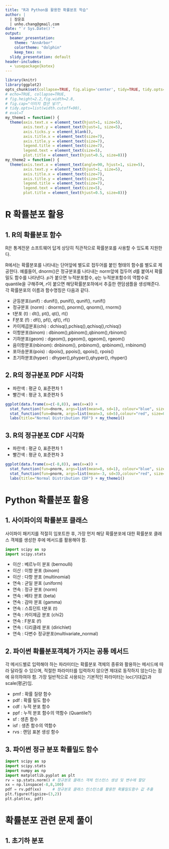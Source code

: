 ```yaml
---
title: "R과 Python을 활용한 확률분포 학습"
author: |
  | 장운호
  | unho.chang@gmail.com
date: "`r Sys.Date()`"
output:
  beamer_presentation:
    theme: "AnnArbor"
    colortheme: "dolphin"
    keep_tex: no
  slidy_presentation: default
header-includes:
  - \usepackage{kotex}
---
```


```r
library(knitr)
library(ggplot2)
opts_chunk$set(collapse=TRUE, fig.align='center', tidy=TRUE, tidy.opts=list(blank=TRUE, width.cutoff=100, strip.white=TRUE), warning=FALSE,message=FALSE,cache=TRUE)
# echo=TRUE, collapse=TRUE,
# fig.height=2.2,fig.width=2.8, 
# fig.cap="이미지 캡션 넣기", 
# tidy.opts=list(width.cutoff=90),
# eval=T
my_theme1 = function() {
  theme(axis.text.x = element_text(hjust=1, size=5),
        axis.text.y = element_text(hjust=1, size=5),
        axis.ticks.y = element_blank(),
        axis.title.x = element_text(size=7),
        axis.title.y = element_text(size=7),
        legend.title = element_text(size=7),
        legend.text = element_text(size=5),
        plot.title = element_text(hjust=0.5, size=8))}
my_theme2 = function() {
  theme(axis.text.x = element_text(angle=90, hjust=1, size=5),
        axis.text.y = element_text(hjust=1, size=5),
        axis.title.x = element_text(size=7),
        axis.title.y = element_text(size=7),
        legend.title = element_text(size=7),
        legend.text = element_text(size=5),
        plot.title = element_text(hjust=0.5, size=8))}
```
# R 확률분포 활용

## 1. R의 확률분포 함수
R은 통계전문 소프트웨어 답게 상당히 직관적으로 확률분포를 사용할 수 있도록 지원한다.

\scriptsize
R에서는 확률분포를 나타내는 단어앞에 별도로 접두어를 붙인 형태의 함수를 별도로 제공한다.
예를들어, dnorm()은 정규분포를 나타내는 norm앞에 접두어 $d$를 붙여서 확률밀도 함수를
나타낸다. $p$가 붙으면 누적분포함수, $q$는 누적분포함수의 역함수로 quantile을 구해주며,
$r$이 붙으면 해당확률분포하에서 추출한 랜덤샘플을 생성해준다. 각 확률분포의 이름과 함수명칭은 다음과 같다.

- 균등분포(unif)    : dunif(), punif(), qunif(), runif()
- 정규분포 (norm)   : dnorm(), pnorm(), qnorm(), rnorm()
- t분포    (t)      : dt(),    pt(),    qt(),    rt()
- F분포    (f)      : df(),    pf(),    qf(),    rf()
- 카이제곱분포(chi) : dchisq(),pchisq(),qchisq(),rchisq()
- 이항분포(binom)   : dbinom(),pbinom(),qbinom(),rbinom()
- 기하분포(geom)    : dgeom(), pgeom(), qgeom(), rgeom()
- 음이항분포(nbinom): dnbinom(), pnbinom(), qnbinom(), rnbinom()
- 포아송분포(pois)  : dpois(), ppois(), qpois(), rpois()
- 초기하분포(hyper) : dhyper(),phyper(),qhyper(), rhyper()

## 2. R의 정규분포 PDF 시각화
- 파란색 : 평균 0, 표준편차 1
- 빨간색 : 평균 3, 표준편차 5

\Tiny
```r
ggplot(data.frame(x=c(-8,8)), aes(x=x)) +
  stat_function(fun=dnorm, args=list(mean=0, sd=1), colour="blue", size=0.5) +
  stat_function(fun=dnorm, args=list(mean=3, sd=5),colour="red", size=0.5) +
  labs(title="Normal Distribution PDF") + my_theme1()
```

## 3. R의 정규분포 CDF 시각화
- 파란색 : 평균 0, 표준편차 1
- 빨간색 : 평균 0, 표준편차 3
\Tiny
```r
ggplot(data.frame(x=c(-8,8)), aes(x=x)) +
  stat_function(fun=pnorm, args=list(mean=0, sd=1), colour="blue", size=0.5) +
  stat_function(fun=pnorm, args=list(mean=-3, sd=3),colour="red", size=0.5) +
  labs(title="Normal Distribution CDF") + my_theme1()
```

# Python 확률분포 활용

## 1. 사이파이의 확률분포 클래스
사이파이 패키지를 적절히 임포트한 후, 가장 먼저 해당 확률분포에 대한 확률분포 클래스 객체를 생성한 후에 메서드를 활용해야 함.

\scriptsize
```python
import scipy as sp
import scipy.stats
```

- 이산 : 베르누이 분포  (bernoulli)
- 이산 : 이항 분포      (binom)
- 이산 : 다항 분포      (multinomial)
- 연속 : 균일 분포      (uniform)
- 연속 : 정규 분포      (norm)
- 연속 : 베타 분포      (beta)
- 연속 : 감마 분포      (gamma)
- 연속 : 스튜던트 t분포 (t)
- 연속 : 카이제곱 분포  (chi2)
- 연속 : F분포          (f) 
- 연속 : 디리클레 분포  (dirichlet)
- 연속 : 다변수 정규분포(multivariate_normal)


## 2. 파이썬 확률분포객체가 가지는 공통 메서드
각 메서드별로 입력해야 하는 파라미터는 확률분포 객체의 종류와 활용하는 메서드에 따라 달라질 수 있으며, 적절한 파라미터를 입력하지 않으면 제대로 동작하지 않는다는 점에 유의하여야 함.
\scriptsize
가장 일반적으로 사용되는 기본적인 파라미터는 loc(기대값)과 scale(평균)임.

- pmf : 확률 질량 함수 
- pdf : 확률 밀도 함수
- cdf : 누적 분포 함수
- ppf : 누적 분포 함수의 역함수 (Quantile?)
- sf  : 생존 함수
- isf : 생존 함수의 역함수
- rvs : 랜덤 표본 생성 함수


## 3. 파이썬 정규 분포 확률밀도 함수

\Tiny
```python
import scipy as sp
import scipy.stats
import numpy as np
import matplotlib.pyplot as plt
rv = sp.stats.norm() # 정규분포 클래스 객체 인스턴스 생성 및 변수에 할당
xx = np.linspace(-8,8,100)
pdf = rv.pdf(xx)     # 정규분포 클래스 인스턴스를 활용한 확률밀도함수 값 추출
plt.figure(figsize=(3,2))
plt.plot(xx, pdf)
```

# 확률분포 관련 문제 풀이

## 1. 초기하 분포